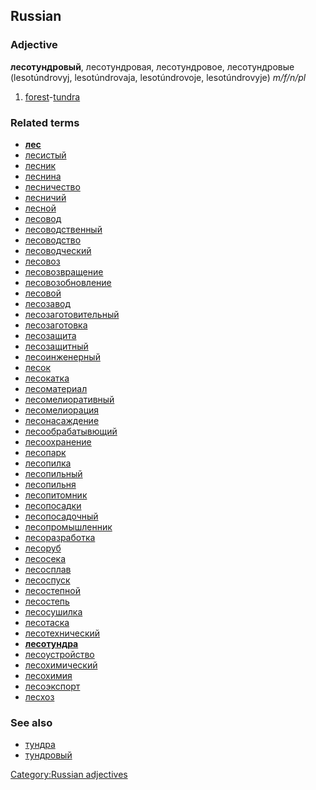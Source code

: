 ==Russian==
===Adjective===
[[Category:Russian adjectives]]
'''лесотундровый''', лесотундровая, лесотундровое, лесотундровые (lesotúndrovyj, lesotúndrovaja, lesotúndrovoje, lesotúndrovyje) ''m/f/n/pl''

# [[forest]]-[[tundra]]

===Related terms===
*'''[[лес]]'''
*[[лесистый]]
*[[лесник]]
*[[леснина]]
*[[лесничество]]
*[[лесничий]]
*[[лесной]]
*[[лесовод]]
*[[лесоводственный]]
*[[лесоводство]]
*[[лесоводческий]]
*[[лесовоз]]
*[[лесовозвращение]]
*[[лесовозобновление]]
*[[лесовой]]
*[[лесозавод]]
*[[лесозаготовительный]]
*[[лесозаготовка]]
*[[лесозащита]]
*[[лесозащитный]]
*[[лесоинженерный]]
*[[лесок]]
*[[лесокатка]]
*[[лесоматериал]]
*[[лесомелиоративный]]
*[[лесомелиорация]]
*[[лесонасаждение]]
*[[лесообрабатывющий]]
*[[лесоохранение]]
*[[лесопарк]]
*[[лесопилка]]
*[[лесопильный]]
*[[лесопильня]]
*[[лесопитомник]]
*[[лесопосадки]]
*[[лесопосадочный]]
*[[лесопромышленник]]
*[[лесоразработка]]
*[[лесоруб]]
*[[лесосека]]
*[[лесосплав]]
*[[лесоспуск]]
*[[лесостепной]]
*[[лесостепь]]
*[[лесосушилка]]
*[[лесотаска]]
*[[лесотехнический]]
*'''[[лесотундра]]'''
*[[лесоустройство]]
*[[лесохимический]]
*[[лесохимия]]
*[[лесоэкспорт]]
*[[лесхоз]]

===See also===
*[[тундра]]
*[[тундровый]]